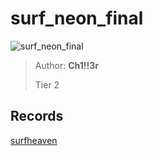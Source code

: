 
# surf_neon_final

![surf_neon_final](https://raw.githubusercontent.com/Sayt123/SurfMapPics/Maps-and-bonuses/csgo/surf_neon_final.jpg)

> Author: **Ch1!!3r**
>
> Tier 2

## Records

[surfheaven](https://surfheaven.eu/map/surf_neon_final)
